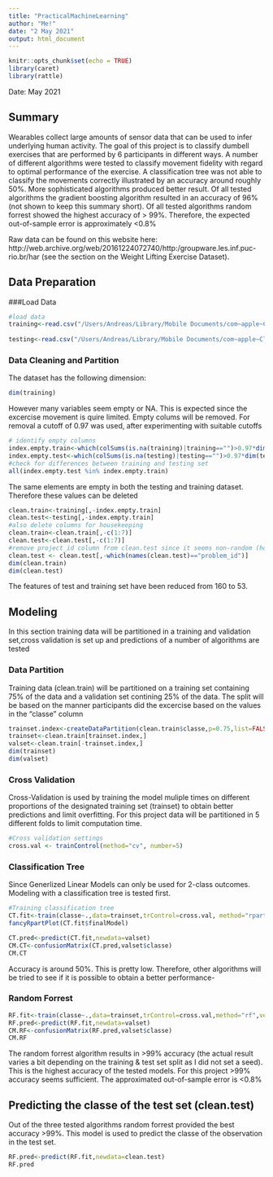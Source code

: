 ```yaml
---
title: "PracticalMachineLearning"
author: "Me!"
date: "2 May 2021"
output: html_document
---
```


```r
knitr::opts_chunk$set(echo = TRUE)
library(caret)
library(rattle)
```
 Date: May 2021

## Summary
Wearables collect large amounts of sensor data that can be used to infer underlying human activity. The goal of this project is to classify dumbell exercises that are performed by 6 participants in different ways. A number of different algorithms were tested to classify movement fidelity with regard to optimal performance of the exercise. A classification tree was not able to classify the movements correctly illustrated by an accuracy around roughly 50%. More sophisticated algorithms produced better result. Of all tested algorithms the gradient boosting algorithm resulted in an accuracy of 96% (not shown to keep this summary short). Of all tested algorithms random forrest showed the highest accuracy of > 99%. Therefore, the expected out-of-sample error is approximately <0.8% 

Raw data can be found on this website here: http://web.archive.org/web/20161224072740/http:/groupware.les.inf.puc-rio.br/har (see the section on the Weight Lifting Exercise Dataset).

## Data Preparation

###Load Data

```r
#load data
training<-read.csv("/Users/Andreas/Library/Mobile Documents/com~apple~CloudDocs/Kurse/2020_11-2021_04 Data Science Statistics and Machine Learning_John Hopkins University/DataScienceSpec_Course8_Practical Machine Learning/Project/pml-training.csv")
        
testing<-read.csv("/Users/Andreas/Library/Mobile Documents/com~apple~CloudDocs/Kurse/2020_11-2021_04 Data Science Statistics and Machine Learning_John Hopkins University/DataScienceSpec_Course8_Practical Machine Learning/Project/pml-testing.csv")
```

### Data Cleaning and Partition

The dataset has the following dimension:
```r
dim(training)
```

However many variables seem empty or NA. This is expected since the excercise movement is quire limited. Empty colums will be removed. For removal a cutoff of 0.97 was used, after experimenting with suitable cutoffs

```r
# identify empty columns
index.empty.train<-which(colSums(is.na(training)|training=="")>0.97*dim(training)[1])
index.empty.test<-which(colSums(is.na(testing)|testing=="")>0.97*dim(testing)[1])
#check for differences between training and testing set
all(index.empty.test %in% index.empty.train)
```

The same elements are empty in both the testing and training dataset. Therefore these values can be deleted

```r
clean.train<-training[,-index.empty.train]
clean.test<-testing[,-index.empty.train]
#also delete columns for housekeeping
clean.train<-clean.train[,-c(1:7)]
clean.test<-clean.test[,-c(1:7)]
#remove project_id column from clean.test since it seems non-random (however, it does not affect the final prediction)
clean.test <- clean.test[,-which(names(clean.test)=="problem_id")]
dim(clean.train)
dim(clean.test)

```

The features of test and training set have been reduced from 160 to 53.


## Modeling

In this section training data will be partitioned in a training and validation set,cross validation is set up and predictions of a number of algorithms are tested

### Data Partition

Training data (clean.train) will be partitioned on a training set containing 75% of the data and a validation set contining 25% of the data. The split will be based on the manner participants did the excercise based on the values in the "classe" column

```r
trainset.index<-createDataPartition(clean.train$classe,p=0.75,list=FALSE)
trainset<-clean.train[trainset.index,]
valset<-clean.train[-trainset.index,]
dim(trainset)
dim(valset)
```

### Cross Validation

Cross-Validation is used by training the model muliple times on different proportions of the designated training set (trainset) to obtain better predictions and limit overfitting. For this project data will be partitioned in 5 different folds to limit computation time.

```r
#Cross validation settings
cross.val <- trainControl(method="cv", number=5)
```

### Classification Tree

Since Generlized Linear Models can only be used for 2-class outcomes. Modeling with a classification tree is tested first.

```r
#Training classification tree
CT.fit<-train(classe~.,data=trainset,trControl=cross.val, method="rpart")
fancyRpartPlot(CT.fit$finalModel)
```



```r
CT.pred<-predict(CT.fit,newdata=valset)
CM.CT<-confusionMatrix(CT.pred,valset$classe)
CM.CT
```

Accuracy is around 50%. This is pretty low. Therefore, other algorithms will be tried to see if it is possible to obtain a better performance-


### Random Forrest

```r
RF.fit<-train(classe~.,data=trainset,trControl=cross.val,method="rf",verbose=FALSE)
RF.pred<-predict(RF.fit,newdata=valset)
CM.RF<-confusionMatrix(RF.pred,valset$classe)
CM.RF
```

The random forrest algorithm results in >99% accuracy (the actual result varies a bit depending on the training & test set split as I did not set a seed). This is the highest accuracy of the tested models. For this project >99% accuracy seems sufficient. The approximated out-of-sample error is <0.8%

## Predicting the classe of the test set (clean.test)

Out of the three tested algorithms random forrest provided the best accuracy >99%. This model is used to predict the classe of the observation in the test set.

```r
RF.pred<-predict(RF.fit,newdata=clean.test)
RF.pred
```
